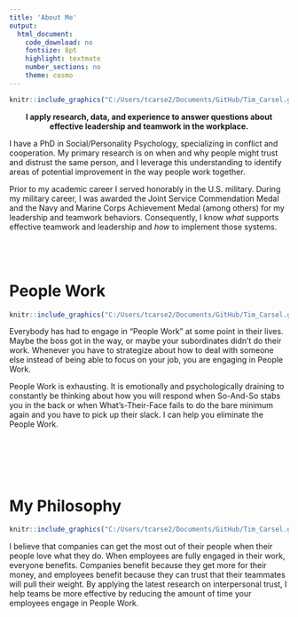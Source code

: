 ```yaml
---
title: 'About Me'
output:
  html_document:
    code_download: no
    fontsize: 8pt
    highlight: textmate
    number_sections: no
    theme: cosmo
---
```



```r
knitr::include_graphics("C:/Users/tcarse2/Documents/GitHub/Tim_Carsel.github.io/Head Shot2.jpg")
```

<center>
**I apply research, data, and experience to answer questions about effective leadership and teamwork in the workplace.** 
</center>
I have a PhD in Social/Personality Psychology, specializing in conflict and cooperation. My primary research is on when and why people might trust and distrust the same person, and I leverage this understanding to identify areas of potential improvement in the way people work together. 

Prior to my academic career I served honorably in the U.S. military. During my military career, I was awarded the Joint Service Commendation Medal and the Navy and Marine Corps Achievement Medal (among others) for my leadership and teamwork behaviors. Consequently, I know *what* supports effective teamwork and leadership and *how* to implement those systems.
<br/><br/><br/><br/>




# People Work 
```r
knitr::include_graphics("C:/Users/tcarse2/Documents/GitHub/Tim_Carsel.github.io/frustrated.jpg")
```

Everybody has had to engage in "People Work" at some point in their lives. Maybe the boss got in the way, or maybe your subordinates didn't do their work. Whenever you have to strategize about how to deal with someone else instead of being able to focus on your job, you are engaging in People Work. 

People Work is exhausting. It is emotionally and psychologically draining to constantly be thinking about how you will respond when So-And-So stabs you in the back or when What’s-Their-Face fails to do the bare minimum again and you have to pick up their slack. I can help you eliminate the People Work.

<br/><br/><br/><br/>




# My Philosophy 
```r
knitr::include_graphics("C:/Users/tcarse2/Documents/GitHub/Tim_Carsel.github.io/workplace_image.jpg")
```

I believe that companies can get the most out of their people when their people love what they do. When employees are fully engaged in their work, everyone benefits. Companies benefit because they get more for their money, and employees benefit because they can trust that their teammates will pull their weight. By applying the latest research on interpersonal trust, I help teams be more effective by reducing the amount of time your employees engage in People Work. 
<br/><br/><br/><br/>


